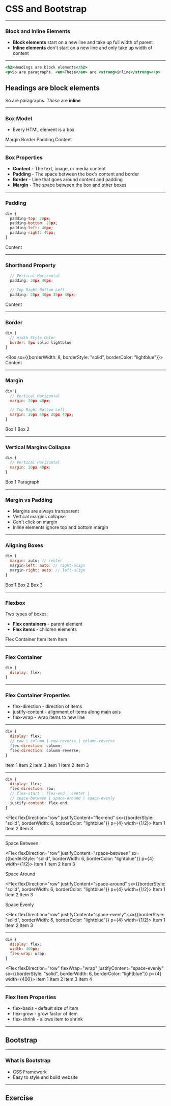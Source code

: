 

# CSS and Bootstrap

---

### Block and Inline Elements

<Box width={1/2}>

- **Block elements** start on a new line and take up full width of parent
- **Inline elements** don't start on a new line and only take up width of content

</Box>

---

```jsx
<h2>Headings are block elements</h2>
<p>So are paragraphs. <em>These</em> are <strong>inline</strong></p>
```
<h2>Headings are block elements</h2>
<p>So are paragraphs. <em>These</em> are <strong>inline</strong></p>

---

### Box Model

- Every HTML element is a box

<Box bg="#dedede" px={5} pb={5} pt={4} mt={4} fontSize={5}>
  Margin
  <Box bg="papayawhip" px={4} pb={4} pt={1}>
    Border
    <Box bg="lightblue" px={5} pb={5} pt={4}>
      Padding
      <Box bg="white" p={6}>
        Content
      </Box>
    </Box>
  </Box>
</Box>

---

### Box Properties

- **Content** - The text, image, or media content
- **Padding** - The space between the box's content and border
- **Border** - Line that goes around content and padding
- **Margin** - The space between the box and other boxes

---

### Padding

```jsx
div {
  padding-top: 20px;
  padding-bottom: 20px;
  padding-left: 40px;
  padding-right: 40px;
}
```
<Box px={40} py={20} bg="lightblue">
  Content
</Box>

---

### Shorthand Property 

```jsx
  // Vertical Horizontal
  padding: 20px 40px;

  // Top Right Bottom Left
  padding: 20px 40px 20px 40px;
```

<Box px={40} py={20} bg="lightblue">
  Content
</Box>

---

### Border

```jsx
div {
  // Width Style Color
  border: 8px solid lightblue
}
```

<Box sx={{borderWidth: 8, borderStyle: "solid", borderColor: "lightblue"}}>
  Content
</Box>

---

### Margin

<Box fontSize={5}>

```jsx
div {
  // Vertical Horizontal
  margin: 20px 40px;

  // Top Right Bottom Left
  margin: 20px 40px 20px 40px;
}
```

</Box>

<Box bg="lightblue" my={20}>Box 1</Box>
<Box bg="pink">Box 2</Box>

---

### Vertical Margins Collapse

<Box fontSize={5}>

```jsx
div {
  // Vertical Horizontal
  margin: 20px 40px;
}
```
</Box>

<Box bg="lightblue" my={20}>Box 1</Box>
<Box bg="pink">Paragraph</Box>

---

### Margin vs Padding
- Margins are always transparent
- Vertical margins collapse
- Can't click on margin
- Inline elements ignore top and bottom margin

---

### Aligning Boxes

```jsx
div {
  margin: auto; // center
  margin-left: auto: // right-align
  margin-right: auto: // left-align
}
```
<Box width={1/2}>
  <Box width={1/3} bg="lightblue" mx="auto">Box 1</Box>
  <Box width={1/3} bg="pink" ml="auto">Box 2</Box>
  <Box width={1/3} bg="#dedede" mr="auto">Box 3</Box>
</Box>

---

### Flexbox 

<Box>

Two types of boxes:
- **Flex containers** - parent element
- **Flex items** - children elements

</Box>

<Box mt={4}>
  Flex Container
  <Flex sx={{borderStyle: "solid", borderWidth: 6, borderColor: "lightblue"}} p={4}>
    <Box width={1/3} bg="lightblue" mx={2}>Item</Box>
    <Box width={1/3} bg="lightblue" mx={2}>Item</Box>
    <Box width={1/3} bg="lightblue" mx={2}>Item</Box>
  </Flex>
</Box>

---

### Flex Container

```jsx
div {
  display: flex;
}
```

---

### Flex Container Properties

- flex-direction - direction of items
- justify-content - alignment of items along main axis
- flex-wrap - wrap items to new line

---

```jsx
div {
  display: flex;
  // row | column | row-reverse | column-reverse
  flex-direction: column; 
  flex-direction: column-reverse; 
}
```

<Flex flexDirection="row"> 
  <Flex flexDirection="column" sx={{borderStyle: "solid", borderWidth: 6, borderColor: "lightblue"}} p={4} mr={4}>
    <Box bg="lightblue" my={2}>Item 1</Box>
    <Box bg="lightblue" my={2}>Item 2</Box>
    <Box bg="lightblue" my={2}>Item 3</Box>
  </Flex>
  <Flex flexDirection="column-reverse" sx={{borderStyle: "solid", borderWidth: 6, borderColor: "lightblue"}} p={4}>
    <Box bg="lightblue" my={2}>Item 1</Box>
    <Box bg="lightblue" my={2}>Item 2</Box>
    <Box bg="lightblue" my={2}>Item 3</Box>
  </Flex>
</Flex>

---

```jsx
div {
  display: flex;
  flex-direction: row;
  // flex-start | flex-end | center |
  // space-between | space-around | space-evenly
  justify-content: flex-end;
}
```

<Flex flexDirection="row" justifyContent="flex-end" sx={{borderStyle: "solid", borderWidth: 6, borderColor: "lightblue"}} p={4} width={1/2}>
  <Box bg="lightblue" mx={2}>Item 1</Box>
  <Box bg="lightblue" mx={2}>Item 2</Box>
  <Box bg="lightblue" mx={2}>Item 3</Box>
</Flex>

---

Space Between

<Flex flexDirection="row" justifyContent="space-between" sx={{borderStyle: "solid", borderWidth: 6, borderColor: "lightblue"}} p={4} width={1/2}>
  <Box bg="lightblue" mx={2}>Item 1</Box>
  <Box bg="lightblue" mx={2}>Item 2</Box>
  <Box bg="lightblue" mx={2}>Item 3</Box>
</Flex>

Space Around

<Flex flexDirection="row" justifyContent="space-around" sx={{borderStyle: "solid", borderWidth: 6, borderColor: "lightblue"}} p={4} width={1/2}>
  <Box bg="lightblue" mx={2}>Item 1</Box>
  <Box bg="lightblue" mx={2}>Item 2</Box>
  <Box bg="lightblue" mx={2}>Item 3</Box>
</Flex>

Space Evenly

<Flex flexDirection="row" justifyContent="space-evenly" sx={{borderStyle: "solid", borderWidth: 6, borderColor: "lightblue"}} p={4} width={1/2}>
  <Box bg="lightblue" mx={2}>Item 1</Box>
  <Box bg="lightblue" mx={2}>Item 2</Box>
  <Box bg="lightblue" mx={2}>Item 3</Box>
</Flex>

---

```jsx
div {
  display: flex;
  width: 400px;
  flex-wrap: wrap;
}
```
<Flex flexDirection="row" flexWrap="wrap" justifyContent="space-evenly" sx={{borderStyle: "solid", borderWidth: 6, borderColor: "lightblue"}} p={4} width={400}>
  <Box bg="lightblue" mx={2} my={2}>Item 1</Box>
  <Box bg="lightblue" mx={2} my={2}>Item 2</Box>
  <Box bg="lightblue" mx={2}>Item 3</Box>
  <Box bg="lightblue" mx={2}>Item 4</Box>
</Flex>

---

### Flex Item Properties
- flex-basis - default size of item 
- flex-grow - grow factor of item 
- flex-shrink - allows item to shrink

---

## Bootstrap

---

### What is Bootstrap
- CSS Framework
- Easy to style and build website

---

## Exercise
